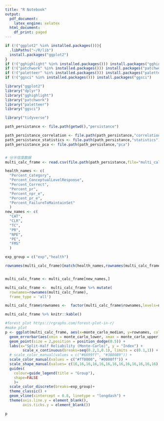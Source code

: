 ```yaml
---
title: "R Notebook"
output:
  pdf_document: 
    latex_engine: xelatex
  html_document:
    df_print: paged
---
```

```r
if (!("ggplot2" %in% installed.packages())){
  .libPaths("~/R/lib")
  install.packages("ggplot2")
}
if (!("gghighlight" %in% installed.packages())) install.packages("gghighlight")
if (!("patchwork" %in% installed.packages())) install.packages("patchwork")
if (!("paletteer" %in% installed.packages())) install.packages("paletteer")
if (!("ggsci" %in% installed.packages())) install.packages("ggsci")

library("ggplot2")
library("dplyr")
library("gghighlight")
library("patchwork")
library("paletteer")
library("ggsci")

library("tidyverse")
```

```r


path_persistance <- file.path(getwd(),"persistance")

path_persistance_correlation <- file.path(path_persistance,"correlation")
path_persistance_statistics <- file.path(path_persistance,"statistics")
path_persistance_pca <- file.path(path_persistance,"pca")


# 分半信度数据
multi_calc_frame <- read.csv(file.path(path_persistance,file="multi_calc_frame.csv"),row.names = 1)
```


```r

health_names <- c(
  "Percent_Category",
  "Percent_ConceptualLevelResponse",
  "Percent_Correct",
  "Percent_pr",
  "Percent_npr_e",
  "Percent_pr_e",
  "Percent_FailureToMaintainSet"
  )
new_names <- c(
  "CAT",
  "CLR",
  "TC",
  "PR",
  "NPE",
  "PE",
  "FMS"
  )

exp_group = c("exp","health")

rownames(multi_calc_frame)[match(health_names,rownames(multi_calc_frame))] <- new_names


multi_calc_frame <- multi_calc_frame[new_names,]

multi_calc_frame <-  multi_calc_frame %>% mutate(
  rownames=rownames(multi_calc_frame),
  frame_type = 'all')

multi_calc_frame$rownames <-  factor(multi_calc_frame$rownames,levels=new_names %>% rev())

multi_calc_frame %>% knitr::kable()
```

```r


#forest plot https://rgraphs.com/forest-plot-in-r/
#make plot
p <- ggplot(multi_calc_frame, aes(x=monte_carlo_median, y=rownames, color=frame_type, shape=rownames)) +
  geom_errorbar(aes(xmin = monte_carlo_lower, xmax = monte_carlo_upper), width = 0.5,position = position_dodge(0.5)) +
  geom_point(size = 2,position = position_dodge(0.5)) +
  labs(x="Split-Half Reliability (Monte-Carlo)", y = "Index") +
        scale_x_continuous(breaks=seq(0.2,1,0.1), limits = c(0.1,1)) +
  # scale_color_manual(values = c("#6699ff", "#3B80B9")) +
  scale_color_manual(values = c("#ff0000", "#0000ff")) +
  scale_shape_manual(values= c(16,16,16,16,16,16,16,16,16,16,16,16,16))+
  guides(
    colour=guide_legend(title = "Group"),
    shape=FALSE
    )+
  scale_color_discrete(breaks=exp_group)+
  theme_classic() +
  geom_vline(xintercept = 0.8, linetype = "longdash") +
  theme(axis.line.y = element_blank(),
        axis.ticks.y = element_blank())

p


```






